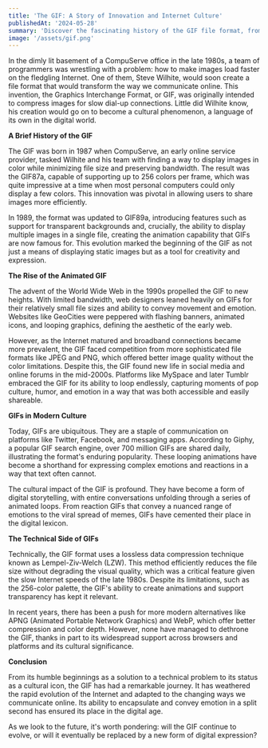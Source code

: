 ```yaml
---
title: 'The GIF: A Story of Innovation and Internet Culture'
publishedAt: '2024-05-28'
summary: 'Discover the fascinating history of the GIF file format, from its creation in the 1980s to its rise as a cultural icon in the digital age. Explore the evolution, impact, and future of GIFs in this comprehensive article.'
image: '/assets/gif.png'
---
```


In the dimly lit basement of a CompuServe office in the late 1980s, a team of programmers was wrestling with a problem: how to make images load faster on the fledgling Internet. One of them, Steve Wilhite, would soon create a file format that would transform the way we communicate online. This invention, the Graphics Interchange Format, or GIF, was originally intended to compress images for slow dial-up connections. Little did Wilhite know, his creation would go on to become a cultural phenomenon, a language of its own in the digital world.

**A Brief History of the GIF**

The GIF was born in 1987 when CompuServe, an early online service provider, tasked Wilhite and his team with finding a way to display images in color while minimizing file size and preserving bandwidth. The result was the GIF87a, capable of supporting up to 256 colors per frame, which was quite impressive at a time when most personal computers could only display a few colors. This innovation was pivotal in allowing users to share images more efficiently.

In 1989, the format was updated to GIF89a, introducing features such as support for transparent backgrounds and, crucially, the ability to display multiple images in a single file, creating the animation capability that GIFs are now famous for. This evolution marked the beginning of the GIF as not just a means of displaying static images but as a tool for creativity and expression.

**The Rise of the Animated GIF**

The advent of the World Wide Web in the 1990s propelled the GIF to new heights. With limited bandwidth, web designers leaned heavily on GIFs for their relatively small file sizes and ability to convey movement and emotion. Websites like GeoCities were peppered with flashing banners, animated icons, and looping graphics, defining the aesthetic of the early web.

However, as the Internet matured and broadband connections became more prevalent, the GIF faced competition from more sophisticated file formats like JPEG and PNG, which offered better image quality without the color limitations. Despite this, the GIF found new life in social media and online forums in the mid-2000s. Platforms like MySpace and later Tumblr embraced the GIF for its ability to loop endlessly, capturing moments of pop culture, humor, and emotion in a way that was both accessible and easily shareable.

**GIFs in Modern Culture**

Today, GIFs are ubiquitous. They are a staple of communication on platforms like Twitter, Facebook, and messaging apps. According to Giphy, a popular GIF search engine, over 700 million GIFs are shared daily, illustrating the format's enduring popularity. These looping animations have become a shorthand for expressing complex emotions and reactions in a way that text often cannot.

The cultural impact of the GIF is profound. They have become a form of digital storytelling, with entire conversations unfolding through a series of animated loops. From reaction GIFs that convey a nuanced range of emotions to the viral spread of memes, GIFs have cemented their place in the digital lexicon.

**The Technical Side of GIFs**

Technically, the GIF format uses a lossless data compression technique known as Lempel-Ziv-Welch (LZW). This method efficiently reduces the file size without degrading the visual quality, which was a critical feature given the slow Internet speeds of the late 1980s. Despite its limitations, such as the 256-color palette, the GIF's ability to create animations and support transparency has kept it relevant.

In recent years, there has been a push for more modern alternatives like APNG (Animated Portable Network Graphics) and WebP, which offer better compression and color depth. However, none have managed to dethrone the GIF, thanks in part to its widespread support across browsers and platforms and its cultural significance.

**Conclusion**

From its humble beginnings as a solution to a technical problem to its status as a cultural icon, the GIF has had a remarkable journey. It has weathered the rapid evolution of the Internet and adapted to the changing ways we communicate online. Its ability to encapsulate and convey emotion in a split second has ensured its place in the digital age.

As we look to the future, it's worth pondering: will the GIF continue to evolve, or will it eventually be replaced by a new form of digital expression?
